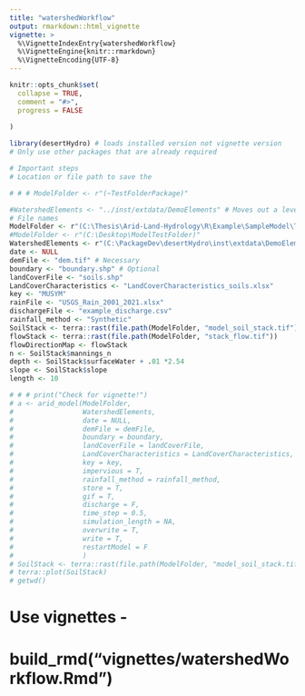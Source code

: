 ```yaml
---
title: "watershedWorkflow"
output: rmarkdown::html_vignette
vignette: >
  %\VignetteIndexEntry{watershedWorkflow}
  %\VignetteEngine{knitr::rmarkdown}
  %\VignetteEncoding{UTF-8}
---
```


```r

knitr::opts_chunk$set(
  collapse = TRUE,
  comment = "#>",
  progress = FALSE
  
)
```

<!-- $$(K_{macro} -  K_{FieldCond}) {\frac{W_{surf}-Field_{cap}}{d_{soil}}} ({\frac{Sat_{mc} - Field_{cap}}{d_{soil} + K_{FieldCond}}})^{-1}$$ -->
<!-- $${\frac{W_{surf}-Field_{cap}}{d_{soil}}}$$ -->
<!-- $$ {\frac{Sat_{mc} - Field_{cap}}{d_{soil} + K_{FieldCond}}$$ -->
```r
library(desertHydro) # loads installed version not vignette version
# Only use other packages that are already required

```

```r
# Important steps
# Location or file path to save the 

# # # ModelFolder <- r"(~TestFolderPackage)"

#WatershedElements <- "../inst/extdata/DemoElements" # Moves out a level to get to data folder
# File names
ModelFolder <- r"(C:\Thesis\Arid-Land-Hydrology\R\Example\SampleModel\TestFolderPackage)" 
#ModelFolder <- r"(C:\Desktop\ModelTestFolder)" 
WatershedElements <- r"(C:\PackageDev\desertHydro\inst\extdata\DemoElements)"
date <- NULL
demFile <- "dem.tif" # Necessary
boundary <- "boundary.shp" # Optional
landCoverFile <- "soils.shp"
LandCoverCharacteristics <- "LandCoverCharacteristics_soils.xlsx"
key <- "MUSYM"
rainFile <- "USGS_Rain_2001_2021.xlsx"
dischargeFile <- "example_discharge.csv"
rainfall_method <- "Synthetic"
SoilStack <- terra::rast(file.path(ModelFolder, "model_soil_stack.tif"))
flowStack <- terra::rast(file.path(ModelFolder, "stack_flow.tif"))
flowDirectionMap <- flowStack
n <- SoilStack$mannings_n
depth <- SoilStack$surfaceWater + .01 *2.54
slope <- SoilStack$slope
length <- 10

# # # print("Check for vignette!")
# a <- arid_model(ModelFolder,
#                 WatershedElements,
#                 date = NULL,
#                 demFile = demFile,
#                 boundary = boundary,
#                 landCoverFile = landCoverFile,
#                 LandCoverCharacteristics = LandCoverCharacteristics,
#                 key = key,
#                 impervious = T,
#                 rainfall_method = rainfall_method,
#                 store = T,
#                 gif = T,
#                 discharge = F,
#                 time_step = 0.5,
#                 simulation_length = NA,
#                 overwrite = T,
#                 write = T,
#                 restartModel = F
#                 )
# SoilStack <- terra::rast(file.path(ModelFolder, "model_soil_stack.tif"))
# terra::plot(SoilStack)
# getwd()
```

# Use vignettes -
# build_rmd("vignettes/watershedWorkflow.Rmd")
